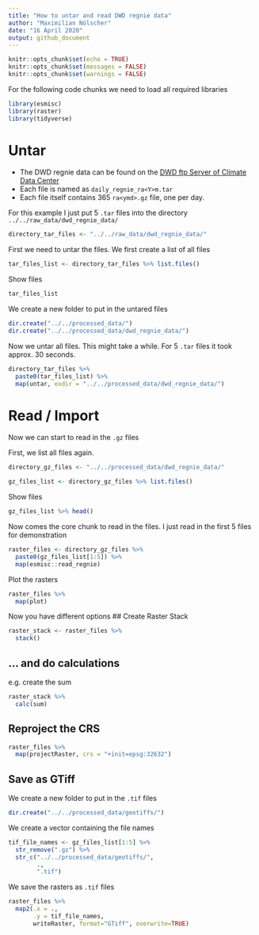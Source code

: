 ```yaml
---
title: "How to untar and read DWD regnie data"
author: "Maximilian Nölscher"
date: "16 April 2020"
output: github_document
---
```


```r
knitr::opts_chunk$set(echo = TRUE)
knitr::opts_chunk$set(messages = FALSE)
knitr::opts_chunk$set(warnings = FALSE)
```


For the following code chunks we need to load all required libraries
```r
library(esmisc)
library(raster)
library(tidyverse)
```


# Untar

- The DWD regnie data can be found on the [DWD ftp Server of Climate Data Center](https://opendata.dwd.de/climate_environment/CDC/grids_germany/daily/regnie/)
- Each file is named as `daily_regnie_ra<Y>m.tar`
- Each file itself contains 365 `ra<ymd>.gz` file, one per day.

For this example I just put 5 `.tar` files into the directory `../../raw_data/dwd_regnie_data/`
```r
directory_tar_files <- "../../raw_data/dwd_regnie_data/"
```

First we need to untar the files.
We first create a list of all files
```r
tar_files_list <- directory_tar_files %>% list.files()
```

Show files
```r
tar_files_list
```

We create a new folder to put in the untared files
```r
dir.create("../../processed_data/")
dir.create("../../processed_data/dwd_regnie_data/")
```


Now we untar all files. This might take a while. For 5 `.tar` files it took approx. 30 seconds.
```r
directory_tar_files %>% 
  paste0(tar_files_list) %>% 
  map(untar, exdir = "../../processed_data/dwd_regnie_data/")
```

# Read / Import

Now we can start to read in the `.gz` files

First, we list all files again.
```r
directory_gz_files <- "../../processed_data/dwd_regnie_data/"
```

```r
gz_files_list <- directory_gz_files %>% list.files()
```

Show files
```r
gz_files_list %>% head()
```

Now comes the core chunk to read in the files. I just read in the first 5 files for demonstration
```r
raster_files <- directory_gz_files %>% 
  paste0(gz_files_list[1:5]) %>% 
  map(esmisc::read_regnie)
```

Plot the rasters
```r
raster_files %>% 
  map(plot)
```


Now you have different options
## Create Raster Stack
```r
raster_stack <- raster_files %>% 
  stack()
```

## ... and do calculations

e.g. create the sum
```r
raster_stack %>% 
  calc(sum)
```

## Reproject the CRS
```r
raster_files %>% 
  map(projectRaster, crs = "+init=epsg:32632")
```


## Save as GTiff

We create a new folder to put in the `.tif` files
```r
dir.create("../../processed_data/geotiffs/")
```

We create a vector containing the file names
```r
tif_file_names <- gz_files_list[1:5] %>% 
  str_remove(".gz") %>% 
  str_c("../../processed_data/geotiffs/",
        .,
        ".tif")
```

We save the rasters as `.tif` files
```r
raster_files %>% 
  map2(.x = .,
       .y = tif_file_names, 
       writeRaster, format="GTiff", overwrite=TRUE)
```

